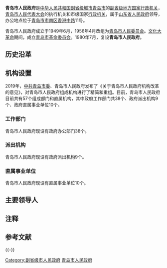 {{Otheruses|subject=現今中華人民共和國的青島市的最高行政机关|other=民國時期的青島市的最高行政机关|青岛市政府}}

{{Infobox PRCG |nocat
|机构名称=青岛市人民政府
|标志1=National_Emblem_of_the_People's_Republic_of_China_(2).svg
|标志1说明=[[s:国务院关于国家行政机关和企业事业单位社会团体印章管理的规定|1999年规定]]：[[印章|印章]][[直径|直径]]4.5厘米，中央刊[[中华人民共和国国徽|国徽]]，由[[中华人民共和国国务院|国务院]]制发。
|标志2=
|标志2说明=
|人员链接=青岛市人民政府#主要领导
|职位1=[[青岛市长列表|市长]]
|人员1=[[赵豪志|赵豪志]]
|职位2=副市长
|人员2=刘建军{{wrap}}耿　涛{{wrap}}赵胜村{{wrap}}王　波{{wrap}}张月波{{wrap}}常红军{{wrap}}赵　燕
|人数2=7
|职位4=秘书长
|人员4=李虎成
|授权法源=[[s:中华人民共和国宪法|中华人民共和国宪法]]
|组织法规=[[s:中华人民共和国地方各级人民代表大会和地方各级人民政府组织法|中华人民共和国地方各级人民代表大会和地方各级人民政府组织法]]<br />青岛市人民政府机构改革方案<br>青岛市人民政府工作规则
|业务上级=[[山东省人民政府|山东省人民政府]]
|组织上级=[[青岛市人民代表大会|青岛市人民代表大会]]<br>[[青岛市人民代表大会常务委员会|青岛市人民代表大会常务委员会]]
|中共上级=[[中国共产党青岛市委员会|中国共产党青岛市委员会]]
|中共本级=[[中国共产党青岛市人民政府党组|中国共产党青岛市人民政府党组]]
|机构类型=[[副省级城市|副省级城市]][[人民政府|人民政府]]
|行政级别=副省级
|子类1=工作部门
|子项1=38
|子类2=派出机构
|子项2=9
|子类6=直属事业单位
|子项6=10
|地址1=[[山东省|山东省]][[青岛市|青岛市]][[市南区|市南区]][[香港中路|香港中路]]11号
|邮编1=266071
|电话1={{Tel|86|532|85911577}}
|官网=[http://www.qingdao.gov.cn/ 青岛政务网]
|沿革链接
|时期1=1949.6
|机构1=青岛市人民政府
|时期2=1956.4
|机构2=青岛市人民委员会
|时期3=1967.2
|机构3=青岛市革命委员会
|时期4=1980.7
|机构4=青岛市人民政府
|image1=青岛市政府大楼 2019-12-30.jpg
|caption1=位於[[香港路_(青岛)|香港中路]]11号的[[青岛市级机关1号办公楼|青岛市政府办公楼]]
|image2=青岛胶澳总督府旧址 2016-07-07.jpg
|caption2=[[沂水路|沂水路]]11号[[胶澳总督府旧址|胶澳总督府旧址]]，青岛市人民政府1949年至1994年驻地
|a=[[中国共产党青岛市委员会|中国共产党青岛市委员会]]
|b=[[青岛市人民代表大会|青岛市人民代表大会]]
|c=[[青岛市人民代表大会常务委员会|青岛市人民代表大会常务委员会]]
|d=[[中国人民政治协商会青岛市委员会|中国人民政治协商会青岛市委员会]]
|e=[[中国共产党青岛市纪律检查委员会|中国共产党青岛市纪律检查委员会]]
|f=[[中国人民解放军青岛警备区|中国人民解放军青岛警备区]]
|g=[[青岛市中级人民法院|青岛市中级人民法院]]
|h=[[青岛市人民检察院|青岛市人民检察院]]
}}
'''青岛市人民政府'''是[[中华人民共和国|中华人民共和国]][[副省级市|副省级城市]][[青岛市|青岛市]]的[[副地级市|副省级]][[人民政府|地方国家行政机关]]，[[青岛市人民代表大会|青岛市人民代表大会]]的执行机关和市级国家[[行政机关|行政机关]]，属于[[山东省人民政府|山东省人民政府]]领导，办公地点位于[[青岛市|青岛市]][[市南区|市南区]][[香港中路|香港中路]]11号。

青岛市人民政府成立于1949年6月，1956年4月改组为[[青岛市人民委员会|青岛市人民委员会]]。[[文化大革命|文化大革命]]期间，成立[[青岛市革命委员会|青岛市革命委员会]]。1980年7月，复设'''青岛市人民政府'''。

== 历史沿革 ==



== 机构设置 ==
2019年，[[中共青岛市委|中共青岛市委]]、青岛市人民政府发布了《关于青岛市人民政府机构改革的意见》，对青岛市人民政府组成机构进行了精简和重组。目前，青岛市人民政府目前共有57个组成部门和直属机构，其中政府工作部门共38个、政府派出机构9个、政府直属事业单位10个。{{参|{{Cite news|url=https://epaper.qingdaonews.com/html/qdrb/20190102/qdrb1243859.html|title=青岛市级党政机构设置53个|date=2019-01-02|work=青岛日报|accessdate=2020-12-05|archive-date=2021-04-10|archive-url=https://web.archive.org/web/20210410123526/https://epaper.qingdaonews.com/html/qdrb/20190102/qdrb1243859.html|dead-url=no}}}}

=== 工作部门 ===
青岛市人民政府现设有政府办公部门38个。{{参|name=a|{{Cite web|url=http://bb.qingdao.gov.cn/n18961151/n18961561/n18962313/141114110633560404.html|title=青岛市人民政府机构设置|accessdate=2018-03-21|author=青岛市机构编制委员会|date=|publisher=|archive-date=2021-04-10|archive-url=https://web.archive.org/web/20210410123531/http://bb.qingdao.gov.cn/n18961151/n18961561/n18962313/141114110633560404.html|dead-url=no}}}}
{{column|2|
* 青岛市政府办公厅{{注|挂青岛市人民政府口岸办公室牌子}}
* 青岛市发展和改革委员会{{注|挂新旧动能转换综合试验区建设办公室牌子}}{{参|{{Cite web|url=http://dpc.qingdao.gov.cn|title=青岛市发展和改革委员会|accessdate=2019-02-10|author=|date=|publisher=|archive-date=2022-03-19|archive-url=https://web.archive.org/web/20220319185416/http://dpc.qingdao.gov.cn/|dead-url=no}}}}
* 青岛市教育局{{注|中共青岛市委教育工作委员会与其一套机构、两块牌子}}{{参|{{Cite web|url=http://edu.qingdao.gov.cn|title=青岛市教育局|accessdate=2019-02-10|author=|date=|publisher=|archive-date=2022-01-23|archive-url=https://web.archive.org/web/20220123202706/http://edu.qingdao.gov.cn/|dead-url=no}}}}
* 青岛市科学技术局{{注|挂外国专家局牌子}}{{参|{{Cite web|url=http://qdstc.qingdao.gov.cn|title=青岛市科学技术局|accessdate=2019-02-10|author=|date=|publisher=|archive-date=2021-04-19|archive-url=https://web.archive.org/web/20210419121142/http://qdstc.qingdao.gov.cn/|dead-url=no}}}}
* 青岛市工业和信息化局{{注|挂国防科技工业办公室牌子}}{{参|{{Cite web|url=http://qdeic.qingdao.gov.cn|title=青岛市工业和信息化局|accessdate=2019-02-10|author=|date=|publisher=|archive-date=2020-10-25|archive-url=https://web.archive.org/web/20201025142451/http://qdeic.qingdao.gov.cn/|dead-url=no}}}}
* 青岛市公安局{{参|{{Cite web|url=http://police.qingdao.gov.cn/|title=青岛市公安局|accessdate=2019-02-10|author=|date=|publisher=|archive-date=2021-04-10|archive-url=https://web.archive.org/web/20210410123556/http://police.qingdao.gov.cn/|dead-url=no}}}}
* 青岛市民政局{{参|{{Cite web|url=http://mz.qingdao.gov.cn/|title=青岛市民政局|accessdate=2019-02-10|author=|date=|publisher=|archive-date=2022-03-20|archive-url=https://web.archive.org/web/20220320040146/http://mz.qingdao.gov.cn/|dead-url=no}}}}
* 青岛市司法局{{注|挂青岛市监狱管理局牌子}}{{参|{{Cite web|url=http://qdsf.qingdao.gov.cn/|title=青岛市司法局|accessdate=2019-02-10|author=|date=|publisher=|archive-date=2021-04-10|archive-url=https://web.archive.org/web/20210410123607/http://qdsf.qingdao.gov.cn/|dead-url=no}}}}
* 青岛市财政局{{参|{{Cite web|url=http://qdcz.qingdao.gov.cn|title=青岛市财政局|accessdate=2019-02-10|author=|date=|publisher=|archive-date=2021-04-10|archive-url=https://web.archive.org/web/20210410124623/http://qdcz.qingdao.gov.cn/|dead-url=no}}}}
* 青岛市人力资源和社会保障局{{参|{{Cite web|url=http://hrss.qingdao.gov.cn|title=青岛市人力资源和社会保障局|accessdate=2019-02-10|author=|date=|publisher=|archive-date=2021-04-15|archive-url=https://web.archive.org/web/20210415045244/http://hrss.qingdao.gov.cn/|dead-url=no}}}}
* 青岛市自然资源和规划局{{参|{{Cite web|url=http://zrzygh.qingdao.gov.cn|title=青岛市自然资源和规划局|accessdate=2019-02-10|author=|date=|publisher=|archive-date=2021-11-17|archive-url=https://web.archive.org/web/20211117003752/http://zrzygh.qingdao.gov.cn/|dead-url=no}}}}
* 青岛市生态环境局{{参|{{Cite web|url=http://mbee.qingdao.gov.cn|title=青岛市生态环境局|accessdate=2019-02-10|author=|date=|publisher=|archive-date=2021-04-10|archive-url=https://web.archive.org/web/20210410123644/http://mbee.qingdao.gov.cn/|dead-url=no}}}}
* 青岛市住房和城乡建设局{{参|{{Cite web|url=http://sjw.qingdao.gov.cn|title=青岛市城乡建设委员会|accessdate=2019-02-10|author=|date=|publisher=|archive-date=2021-04-10|archive-url=https://web.archive.org/web/20210410123642/http://sjw.qingdao.gov.cn/|dead-url=no}}}}
* 青岛市城市管理局{{注|挂综合行政执法局牌子}}{{参|{{Cite web|url=http://csglj.qingdao.gov.cn|title=青岛市城市管理局|accessdate=2017-04-09|author=|date=|publisher=|archive-date=2022-03-19|archive-url=https://web.archive.org/web/20220319182238/http://csglj.qingdao.gov.cn/|dead-url=no}}}}
* 青岛市交通运输局{{参|{{Cite web|url=http://qdjt.qingdao.gov.cn|title=青岛市交通运输局|accessdate=2017-04-09|author=|date=|publisher=|archive-date=2021-04-10|archive-url=https://web.archive.org/web/20210410123707/http://qdjt.qingdao.gov.cn/|dead-url=no}}}}
* 青岛市水务管理局{{参|{{Cite web|url=http://swglj.qingdao.gov.cn|title=青岛市水务管理局|accessdate=2017-04-09|author=|date=|publisher=|archive-date=2022-03-14|archive-url=https://web.archive.org/web/20220314201034/http://swglj.qingdao.gov.cn/|dead-url=no}}}}
* 青岛市农业农村局{{注|挂扶贫开发办公室、畜牧兽医局牌子}}{{参|{{Cite web|url=http://nw.qingdao.gov.cn|title=青岛市农业农村局|accessdate=2017-04-09|author=|date=|publisher=|archive-date=2021-11-17|archive-url=https://web.archive.org/web/20211117020113/http://nw.qingdao.gov.cn/|dead-url=no}}}}
* 青岛市海洋发展局{{参|{{Cite web|url=http://ocean.qingdao.gov.cn|title=青岛市海洋发展局|accessdate=2017-04-09|author=|date=|publisher=|archive-date=2021-04-16|archive-url=https://web.archive.org/web/20210416003941/http://ocean.qingdao.gov.cn/|dead-url=no}}}}
* 青岛市园林和林业局{{参|{{Cite web|url=http://ly.qingdao.gov.cn|title=青岛市园林与林业局|accessdate=2020-03-31|author=|date=|publisher=|archive-date=2021-04-24|archive-url=https://web.archive.org/web/20210424171758/http://ly.qingdao.gov.cn/|dead-url=no}}}}
* 青岛市商务局{{参|{{Cite web|url=http://bofcom.qingdao.gov.cn/|title=青岛市商务局|accessdate=2017-04-09|author=|date=|publisher=|archive-date=2022-02-08|archive-url=https://web.archive.org/web/20220208150331/http://bofcom.qingdao.gov.cn/|dead-url=no}}}}
* 青岛市文化和旅游局{{注|挂新闻出版广电局、文物局局牌子}}{{参|{{Cite web|url=http://whlyj.qingdao.gov.cn|title=青岛市文化和旅游局|accessdate=2020-03-31|author=|date=|publisher=|archive-date=2021-04-10|archive-url=https://web.archive.org/web/20210410123745/http://whlyj.qingdao.gov.cn/|dead-url=no}}}}
* 青岛市卫生健康委员会{{注|挂青岛市中医药管理局牌子}}{{参|{{Cite web|url=http://wsjsw.qingdao.gov.cn|title=青岛市卫生健康委员会|accessdate=2017-04-09|author=|date=|publisher=|archive-date=2020-11-29|archive-url=https://web.archive.org/web/20201129044356/http://wsjsw.qingdao.gov.cn/|dead-url=no}}}}
* 青岛市退役军人事务局{{参|{{Cite web|url=http://bva.qingdao.gov.cn|title=青岛市退役军人事务局|accessdate=2020-03-31|author=|date=|publisher=|archive-date=2021-04-10|archive-url=https://web.archive.org/web/20210410123745/http://bva.qingdao.gov.cn/|dead-url=no}}}}
* 青岛市应急管理局{{参|{{Cite web|url=http://ajj.qingdao.gov.cn|title=青岛市应急管理局|accessdate=2020-03-31|author=|date=|publisher=|archive-date=2021-04-10|archive-url=https://web.archive.org/web/20210410130212/http://ajj.qingdao.gov.cn/|dead-url=no}}}}
* 青岛市审计局{{参|{{Cite web|url=http://sj.qingdao.gov.cn|title=青岛市审计局|accessdate=2017-04-09|author=|date=|publisher=|archive-date=2022-03-20|archive-url=https://web.archive.org/web/20220320061846/http://sj.qingdao.gov.cn/|dead-url=no}}}}
* 青岛市人民政府外事办公室{{注|挂青岛市人民政府港澳事务办公室牌子}}{{参|{{Cite web|url=http://fao.qingdao.gov.cn|title=青岛市人民政府外事办公室|accessdate=2017-04-09|author=|date=|publisher=|archive-date=2021-04-10|archive-url=https://web.archive.org/web/20210410130216/http://fao.qingdao.gov.cn/|dead-url=no}}}}
* 青岛市人民政府国有资产监督管理委员会{{参|{{Cite web|url=http://gzw.qingdao.gov.cn|title=青岛市人民政府国有资产监督管理委员会|accessdate=2017-04-09|author=|date=|publisher=|archive-date=2021-04-10|archive-url=https://web.archive.org/web/20210410123843/http://gzw.qingdao.gov.cn/|dead-url=no}}}}
* 青岛市市场监督管理局{{注|挂知识产权局牌子}}{{参|{{Cite web|url=http://amr.qingdao.gov.cn|title=青岛市市场监督管理局|accessdate=2020-03-31|author=|date=|publisher=|archive-date=2021-04-10|archive-url=https://web.archive.org/web/20210410123832/http://amr.qingdao.gov.cn/|dead-url=no}}}}
* 青岛市体育局{{参|{{Cite web|url=http://tiyuju.qingdao.gov.cn|title=青岛市体育局|accessdate=2017-04-09|author=|date=|publisher=|archive-date=2022-03-02|archive-url=https://web.archive.org/web/20220302031207/http://tiyuju.qingdao.gov.cn/|dead-url=no}}}}
* 青岛市统计局{{参|{{Cite web|url=http://qdtj.qingdao.gov.cn|title=青岛市统计局|accessdate=2017-04-09|author=|date=|publisher=|archive-date=2022-03-20|archive-url=https://web.archive.org/web/20220320001940/http://qdtj.qingdao.gov.cn/|dead-url=no}}}}
* 青岛市医疗保障局
* 青岛市人民防空办公室{{参|{{Cite web|url=http://qdrf.qingdao.gov.cn|title=青岛市人民防空办公室|accessdate=2017-04-09|author=|date=|publisher=|archive-date=2021-04-10|archive-url=https://web.archive.org/web/20210410123848/http://qdrf.qingdao.gov.cn/|dead-url=no}}}}
* 青岛市人民政府研究室
* 青岛市地方金融监督管理局{{注|挂金融工作办公室牌子}}{{参|{{Cite web|url=http://jrb.qingdao.gov.cn|title=青岛市金融工作办公室|accessdate=2017-04-09|author=|date=|publisher=|archive-date=2021-04-10|archive-url=https://web.archive.org/web/20210410123850/http://jrb.qingdao.gov.cn/|dead-url=no}}}}
* 青岛市信访局{{参|{{Cite web|url=http://qdxf.qingdao.gov.cn|title=青岛市信访局|accessdate=2019-02-10|author=|date=|publisher=|archive-date=2021-04-10|archive-url=https://web.archive.org/web/20210410130229/http://qdxf.qingdao.gov.cn/|dead-url=no}}}}
* 青岛市大数据发展管理局{{注|挂电子政务管理办公室牌子}}
* 青岛市行政审批服务局{{注|挂政务服务管理办公室、公共资源交易管理办公室牌子}}{{参|{{Cite web|url=http://qdsxzspfwj.qingdao.gov.cn|title=青岛市行政审批服务局|accessdate=2019-02-10|author=|date=|publisher=|archive-date=2021-04-10|archive-url=https://web.archive.org/web/20210410123922/http://qdsxzspfwj.qingdao.gov.cn/|dead-url=no}}}}
* 青岛市民营经济发展局{{注|挂中小企业局牌子}}
}}

=== 派出机构 ===
青岛市人民政府现设有政府派出机构9个。{{参|name=a}}
{{column|2|
*青岛西海岸新区管理委员会{{注|与青岛市黄岛区人民政府一套机构、两块牌子}}{{参|{{Cite web|url=http://www.huangdao.gov.cn/|title=青岛西海岸新区管理委员会|accessdate=2017-04-09|author=|date=|publisher=|archive-date=2021-05-07|archive-url=https://web.archive.org/web/20210507025654/http://www.huangdao.gov.cn/|dead-url=no}}}}
*青岛高新技术产业开发区管理委员会{{注|中共青岛市委青岛高新技术产业开发区工作委员会与其一套机构、两块牌子}}{{参|{{Cite web|url=http://www.qdhitech.gov.cn|title=青岛高新技术产业开发区管理委员会|accessdate=2017-04-09|author=|date=|publisher=|archive-date=2021-04-15|archive-url=https://web.archive.org/web/20210415172427/http://www.qdhitech.gov.cn/|dead-url=no}}}}
*青岛经济技术开发区管理委员会{{注|中共青岛市委青岛经济技术开发区工作委员会与其一套机构、两块牌子}}{{参|{{Cite web|url=http://www.qda.gov.cn/|title=青岛经济技术开发区管理委员会|accessdate=2017-04-09|author=|date=|publisher=|archive-date=2012-11-27|archive-url=https://archive.is/20121127060852/http://www.qda.gov.cn/|dead-url=no}}}}
*青岛董家口经济区管理委员会{{注|中共青岛市委青岛董家口经济区工作委员会与其一套机构、两块牌子}}{{参|{{Cite web|url=http://www.dongjiakou.gov.cn/|title=青岛董家口经济区管理委员会|accessdate=2017-04-09|author=|date=|publisher=|deadurl=yes|archiveurl=https://web.archive.org/web/20170328011932/http://www.dongjiakou.gov.cn/|archivedate=2017-03-28}}}}
*青岛中德生态园管理委员会{{参|{{Cite web|url=http://www.sino-germanecopark.gov.cn|title=青岛中德生态园管理委员会|accessdate=2017-04-09|author=|date=|publisher=|archive-url=https://web.archive.org/web/20170409201159/http://www.sino-germanecopark.gov.cn/|archive-date=2017-04-09|dead-url=yes}}}}
*青岛金家岭经济区管理委员会{{注|中共青岛市委青岛金家岭经济区工作委员会与其一套机构、两块牌子}}{{参|{{Cite web|url=http://www.qdjjljrq.com/zh/|title=青岛金家岭经济区管理委员会|accessdate=2017-04-09|author=|date=|publisher=|archive-date=2018-06-29|archive-url=https://web.archive.org/web/20180629022537/http://www.qdjjljrq.com/zh/|dead-url=no}}}}
*青岛轨道交通产业示范区管理委员会{{注|挂国家高速列车技术创新中心管理办公室牌子}}
*胶州经济技术开发区管理委员会{{参|{{Cite web|url=http://kfq.jiaozhou.gov.cn/|title=胶州经济技术开发区管理委员会|accessdate=2017-04-09|author=|date=|publisher=}}{{Dead link|date=2018年9月 |bot=InternetArchiveBot |fix-attempted=yes }}}}

*青岛胶东临空经济示范区管理委员会
}}

=== 直属事业单位 ===
青岛市人民政府现设有直属事业单位10个。{{参|name=a}}
{{column|2|
*青岛市广播电视台{{参|{{Cite web|url=http://www.qtv.com.cn/|title=青岛市广播电视台|accessdate=2017-04-09|author=|date=|publisher=|archive-date=2020-11-16|archive-url=https://web.archive.org/web/20201116192001/http://www.qtv.com.cn/|dead-url=no}}}}
*青岛仲裁委员会办公室{{参|{{Cite web|url=http://www.qdac.org|title=青岛仲裁委员会办公室|accessdate=2017-04-09|author=|date=|publisher=|archive-date=2021-04-10|archive-url=https://web.archive.org/web/20210410123957/http://www.qdac.org/|dead-url=no}}}}
*青岛市机关事务服务中心{{参|{{Cite web|url=http://jgsw.qingdao.gov.cn|title=青岛市机关事务管理局|accessdate=2017-04-09|author=|date=|publisher=}}{{Dead link|date=2020年7月 |bot=InternetArchiveBot |fix-attempted=yes }}}}
*青岛市社会科学院{{注|挂青岛市城市发展研究中心牌子，与青岛市社会科学界联合会合署}}{{参|{{Cite web|url=http://sky.qingdao.cn|title=青岛市社会科学院|accessdate=2017-04-09|author=|date=|publisher=|archive-date=2021-04-10|archive-url=https://web.archive.org/web/20210410123955/http://sky.qingdao.cn/|dead-url=no}}}}
*青岛广播电视大学{{注|挂青岛创业大学牌子}}{{参|{{Cite web|url=http://www.qdtvu.com/|title=青岛广播电视大学|accessdate=2017-04-09|author=|date=|publisher=|archive-date=2015-09-10|archive-url=https://web.archive.org/web/20150910025230/http://www.qdtvu.com/|dead-url=no}}}}
*青岛职业技术学院{{参|{{Cite web|url=http://www.qtc.edu.cn/|title=青岛职业技术学院|accessdate=2017-04-09|author=|date=|publisher=|archive-date=2012-07-19|archive-url=https://web.archive.org/web/20120719074554/http://www.qtc.edu.cn/|dead-url=no}}}}
*青岛市技师学院{{参|{{Cite web|url=http://www.qdtc.sd.cn/|title=青岛市技师学院|accessdate=2017-04-09|author=|date=|publisher=|archive-date=2021-04-10|archive-url=https://web.archive.org/web/20210410124015/http://www.qdtc.sd.cn/|dead-url=no}}}}
*青岛市住房公积金管理中心{{注|青岛市住房资金管理中心}}{{参|{{Cite web|url=http://www.qdgjj.com/|title=青岛市住房公积金管理中心|accessdate=2017-04-09|author=|date=|publisher=|archive-date=2021-04-10|archive-url=https://web.archive.org/web/20210410130228/http://www.qdgjj.com/|dead-url=no}}}}
*青岛市企业托管中心
*青岛海洋科学与技术国家实验室发展中心
}}

== 主要领导人 ==
{{Main|青岛市行政首长列表#解放军军事管制、中华人民共和国时期|l1=青岛市市长}}

== 注释 ==
{{noteFoot|iger=}}
== 参考文献 ==
{{RefFoot}}

{{-}}
{{中华人民共和国青岛市正职领导人}}
{{山东省各地市|行政机关}}

[[Category:副省级市人民政府|Category:副省级市人民政府]]
[[Category:青岛市人民政府|]]